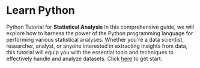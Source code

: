  # Learn Python

Python Tutorial for **Statistical Analysis** In this comprehensive guide, we will explore how to harness the power of the Python programming language for performing various statistical analyses. Whether you're a data scientist, researcher, analyst, or anyone interested in extracting insights from data, this tutorial will equip you with the essential tools and techniques to effectively handle and analyze datasets. 
Click [here](/python/basic) to get start.
  
